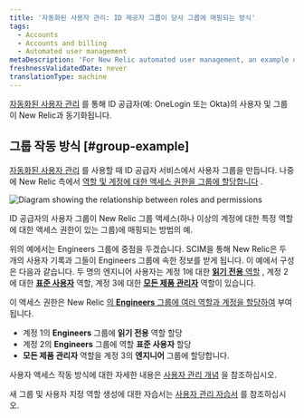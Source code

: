 ```yaml
---
title: '자동화된 사용자 관리: ID 제공자 그룹이 당사 그룹에 매핑되는 방식'
tags:
  - Accounts
  - Accounts and billing
  - Automated user management
metaDescription: 'For New Relic automated user management, an example of how identity provider groups map over to New Relic user management features.'
freshnessValidatedDate: never
translationType: machine
---
```



[자동화된 사용자 관리](/docs/accounts/accounts/automated-user-management/automated-user-provisioning-single-sign) 를 통해 ID 공급자(예: OneLogin 또는 Okta)의 사용자 및 그룹이 New Relic과 동기화됩니다.

## 그룹 작동 방식 [#group-example]

[자동화된 사용자 관리](/docs/accounts/accounts/automated-user-management/automated-user-provisioning-single-sign) 를 사용할 때 ID 공급자 서비스에서 사용자 그룹을 만듭니다. 나중에 New Relic 측에서 [역할 및 계정에 대한 액세스 권한을 그룹에 할당합니다](/docs/accounts/accounts-billing/new-relic-one-user-management/user-management-concepts#understand-concepts) .

<img
  title="Roles and permissions"
  alt="Diagram showing the relationship between roles and permissions"
  src={accountsAUMIdentityProviderGroupsMapping}
/>

<figcaption>
  ID 공급자의 사용자 그룹이 New Relic 그룹 액세스(하나 이상의 계정에 대한 특정 역할에 대한 액세스 권한이 있는 그룹)에 매핑되는 방법의 예.
</figcaption>

위의 예에서는 Engineers 그룹에 중점을 두겠습니다. SCIM을 통해 New Relic은 두 개의 사용자 기록과 그들이 Engineers 그룹에 속한 정보를 받게 됩니다. 이 예에서 구성은 다음과 같습니다. 두 명의 엔지니어 사용자는 계정 1에 대한 [**읽기 전용** 역할](/docs/accounts/accounts-billing/new-relic-one-user-management/user-management-concepts#roles) , 계정 2에 대한 [**표준 사용자**](/docs/accounts/accounts-billing/new-relic-one-user-management/user-management-concepts#roles) 역할, 계정 3에 대한 [**모든 제품 관리자**](/docs/accounts/accounts-billing/new-relic-one-user-management/user-management-concepts#roles) 역할이 있습니다.

이 액세스 권한은 New Relic [의 **Engineers** 그룹에 여러 역할과 계정을 할당하여](/docs/accounts/accounts-billing/new-relic-one-user-management/user-management-concepts#understand-concepts) 부여됩니다.

* 계정 1의 **Engineers** 그룹에 **읽기 전용** 역할 할당
* 계정 2의 **Engineers** 그룹에 역할 **표준 사용자** 할당
* **모든 제품 관리자** 역할을 계정 3의 **엔지니어** 그룹에 할당합니다.

사용자 액세스 작동 방식에 대한 자세한 내용은 [사용자 관리 개념](/docs/accounts/accounts-billing/new-relic-one-user-management/user-management-concepts#understand-concepts) 을 참조하십시오.

새 그룹 및 사용자 지정 역할 생성에 대한 자습서는 [사용자 관리 자습서](/docs/accounts/accounts-billing/new-relic-one-user-management/tutorial-add-new-user-groups-roles-new-relic-one-user-model/) 를 참조하십시오.